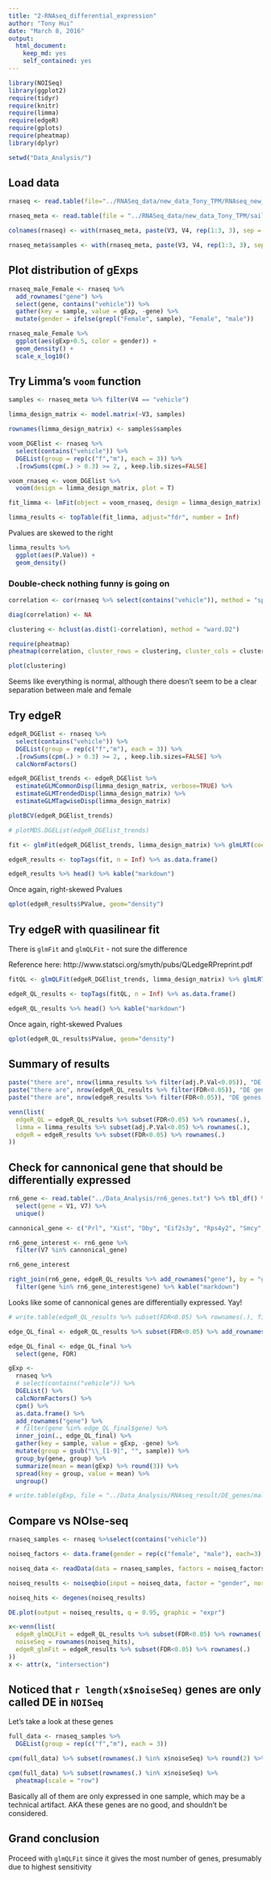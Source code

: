 ```yaml
---
title: "2-RNAseq_differential_expression"
author: "Tony Hui"
date: "March 8, 2016"
output: 
  html_document: 
    keep_md: yes
    self_contained: yes
---
```


```r
library(NOISeq)
library(ggplot2)
require(tidyr)
require(knitr)
require(limma)
require(edgeR)
require(gplots)
require(pheatmap)
library(dplyr)
```

```r
setwd("Data_Analysis/")
```

## Load data

```r
rnaseq <- read.table(file="../RNASeq_data/new_data_Tony_TPM/RNAseq_new_merged_raw.txt", header = TRUE, stringsAsFactors = FALSE)

rnaseq_meta <- read.table(file = "../RNASeq_data/new_data_Tony_TPM/sailfish_file_table.txt", stringsAsFactors = FALSE)

colnames(rnaseq) <- with(rnaseq_meta, paste(V3, V4, rep(1:3, 3), sep = "_"))

rnaseq_meta$samples <- with(rnaseq_meta, paste(V3, V4, rep(1:3, 3), sep = "_"))
```

## Plot distribution of gExps

```r
rnaseq_male_Female <- rnaseq %>%
  add_rownames("gene") %>%
  select(gene, contains("vehicle")) %>%
  gather(key = sample, value = gExp, -gene) %>%
  mutate(gender = ifelse(grepl("Female", sample), "Female", "male"))

rnaseq_male_Female %>% 
  ggplot(aes(gExp+0.5, color = gender)) +
  geom_density() +
  scale_x_log10()
```

## Try Limma's `voom` function

```r
samples <- rnaseq_meta %>% filter(V4 == "vehicle")

limma_design_matrix <- model.matrix(~V3, samples)

rownames(limma_design_matrix) <- samples$samples

voom_DGElist <- rnaseq %>%
  select(contains("vehicle")) %>%
  DGEList(group = rep(c("f","m"), each = 3)) %>%
  .[rowSums(cpm(.) > 0.3) >= 2, , keep.lib.sizes=FALSE]

voom_rnaseq <- voom_DGElist %>%
  voom(design = limma_design_matrix, plot = T)

fit_limma <- lmFit(object = voom_rnaseq, design = limma_design_matrix) %>% eBayes()

limma_results <- topTable(fit_limma, adjust="fdr", number = Inf)
```

Pvalues are skewed to the right

```r
limma_results %>% 
  ggplot(aes(P.Value)) +
  geom_density()
```

### Double-check nothing funny is going on

```r
correlation <- cor(rnaseq %>% select(contains("vehicle")), method = "spearman")

diag(correlation) <- NA

clustering <- hclust(as.dist(1-correlation), method = "ward.D2")

require(pheatmap)
pheatmap(correlation, cluster_rows = clustering, cluster_cols = clustering, display_numbers = T, color = colorRampPalette(c("#ffffb2", "#bd0026"))(9))

plot(clustering)
```

Seems like everything is normal, although there doesn't seem to be a clear separation between male and female

## Try edgeR

```r
edgeR_DGElist <- rnaseq %>%
  select(contains("vehicle")) %>%
  DGEList(group = rep(c("f","m"), each = 3)) %>%
  .[rowSums(cpm(.) > 0.3) >= 2, , keep.lib.sizes=FALSE] %>%
  calcNormFactors()

edgeR_DGElist_trends <- edgeR_DGElist %>%
  estimateGLMCommonDisp(limma_design_matrix, verbose=TRUE) %>%
  estimateGLMTrendedDisp(limma_design_matrix) %>%
  estimateGLMTagwiseDisp(limma_design_matrix)

plotBCV(edgeR_DGElist_trends)

# plotMDS.DGEList(edgeR_DGElist_trends)
```

```r
fit <- glmFit(edgeR_DGElist_trends, limma_design_matrix) %>% glmLRT(coef = 2)

edgeR_results <- topTags(fit, n = Inf) %>% as.data.frame()

edgeR_results %>% head() %>% kable("markdown")
```

Once again, right-skewed Pvalues

```r
qplot(edgeR_results$PValue, geom="density")
```

## Try edgeR with quasilinear fit

There is `glmFit` and `glmQLFit` - not sure the difference

Reference here: http://www.statsci.org/smyth/pubs/QLedgeRPreprint.pdf

```r
fitQL <- glmQLFit(edgeR_DGElist_trends, limma_design_matrix) %>% glmLRT(coef = 2)

edgeR_QL_results <- topTags(fitQL, n = Inf) %>% as.data.frame()

edgeR_QL_results %>% head() %>% kable("markdown")
```

Once again, right-skewed Pvalues

```r
qplot(edgeR_QL_results$PValue, geom="density")
```

## Summary of results

```r
paste("there are", nrow(limma_results %>% filter(adj.P.Val<0.05)), "DE genes from limma")
paste("there are", nrow(edgeR_QL_results %>% filter(FDR<0.05)), "DE genes from edgeR glmQLFit")
paste("there are", nrow(edgeR_results %>% filter(FDR<0.05)), "DE genes from edgeR glmFit")
```
```r
venn(list(
  edgeR_QL = edgeR_QL_results %>% subset(FDR<0.05) %>% rownames(.),
  limma = limma_results %>% subset(adj.P.Val<0.05) %>% rownames(.),
  edgeR = edgeR_results %>% subset(FDR<0.05) %>% rownames(.)
))
```

## Check for cannonical gene that should be differentially expressed

```r
rn6_gene <- read.table("../Data_Analysis/rn6_genes.txt") %>% tbl_df() %>%
  select(gene = V1, V7) %>% 
  unique()

cannonical_gene <- c("Prl", "Xist", "Dby", "Eif2s3y", "Rps4y2", "Smcy", "Uty", "Eif2s3")

rn6_gene_interest <- rn6_gene %>%
  filter(V7 %in% cannonical_gene)

rn6_gene_interest
```

```r
right_join(rn6_gene, edgeR_QL_results %>% add_rownames("gene"), by = "gene")  %>%
  filter(gene %in% rn6_gene_interest$gene) %>% kable("markdown")
```

Looks like some of cannonical genes are differentially expressed. Yay!

```r
# write.table(edgeR_QL_results %>% subset(FDR<0.05) %>% rownames(.), file = "/projects/epigenomics/users/thui/stat540/methylation_data/homer/de_transcripts.txt", row.names = F, col.names = F, quote = F)
```
```r
edge_QL_final <- edgeR_QL_results %>% subset(FDR<0.05) %>% add_rownames("gene")

edge_QL_final <- edge_QL_final %>%
  select(gene, FDR)

gExp <- 
  rnaseq %>%
  # select(contains("vehicle")) %>%
  DGEList() %>%
  calcNormFactors() %>%
  cpm() %>% 
  as.data.frame() %>%
  add_rownames("gene") %>%
  # filter(gene %in% edge_QL_final$gene) %>%
  inner_join(., edge_QL_final) %>%
  gather(key = sample, value = gExp, -gene) %>%
  mutate(group = gsub("\\_[1-9]", "", sample)) %>%
  group_by(gene, group) %>%
  summarize(mean = mean(gExp) %>% round(3)) %>%
  spread(key = group, value = mean) %>%
  ungroup() 

# write.table(gExp, file = "../Data_Analysis/RNAseq_result/DE_genes/maleVSfemale_glmQLFit_DE_genes.tsv", row.names = F, col.names = T, quote = F, sep = "\t")
```

## Compare vs NOIse-seq

```r
rnaseq_samples <- rnaseq %>%select(contains("vehicle"))

noiseq_factors <- data.frame(gender = rep(c("female", "male"), each=3), row.names = colnames(rnaseq_samples))

noiseq_data <- readData(data = rnaseq_samples, factors = noiseq_factors)

noiseq_results <- noiseqbio(input = noiseq_data, factor = "gender", norm = "tmm", filter = 1)

noiseq_hits <- degenes(noiseq_results)

DE.plot(output = noiseq_results, q = 0.95, graphic = "expr")
```
```r
x<-venn(list(
  edgeR_glmQLFit = edgeR_QL_results %>% subset(FDR<0.05) %>% rownames(.),
  noiseSeq = rownames(noiseq_hits),
  edgeR_glmFit = edgeR_results %>% subset(FDR<0.05) %>% rownames(.)
))
x <- attr(x, "intersection")
```

## Noticed that `r length(x$noiseSeq)` genes are only called DE in `NOISeq`

Let's take a look at these genes

```r
full_data <- rnaseq_samples %>%
  DGEList(group = rep(c("f","m"), each = 3))

cpm(full_data) %>% subset(rownames(.) %in% x$noiseSeq) %>% round(2) %>% kable("markdown")

cpm(full_data) %>% subset(rownames(.) %in% x$noiseSeq) %>% 
  pheatmap(scale = "row")
```

Basically all of them are only expressed in one sample, which may be a technical artifact. AKA these genes are no good, and shouldn't be considered. 

## Grand conclusion

Proceed with `glmQLFit` since it gives the most number of genes, presumably due to highest sensitivity
